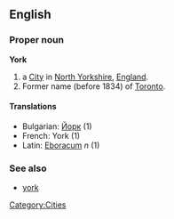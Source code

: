 ==English==
===Proper noun===
'''York'''
# a [[City]] in [[North Yorkshire]], [[England]].
# Former name (before 1834) of [[Toronto]].

====Translations====
*Bulgarian: [[Йорк]] (1)
*French: York (1)
*Latin: [[Eboracum]] ''n'' (1)

===See also===
*[[york]]

[[Category:Cities]]